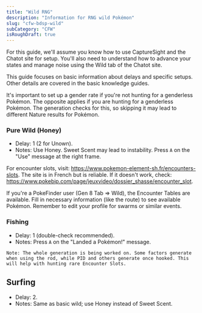 ```yaml
---
title: "Wild RNG"
description: "Information for RNG wild Pokémon"
slug: "cfw-bdsp-wild"
subCategory: "CFW"
isRoughDraft: true
---
```


For this guide, we'll assume you know how to use CaptureSight and the Chatot site for setup. You'll also need to understand how to advance your states and manage noise using the Wild tab of the Chatot site.

This guide focuses on basic information about delays and specific setups. Other details are covered in the basic knowledge guides.

It's important to set up a gender rate if you're not hunting for a genderless Pokémon. The opposite applies if you are hunting for a genderless Pokémon. The generation checks for this, so skipping it may lead to different Nature results for Pokémon.

### Pure Wild (Honey)

- Delay: 1 (2 for Unown).
- Notes: Use Honey. Sweet Scent may lead to instability. Press `A` on the "Use" message at the right frame.

For encounter slots, visit: https://www.pokemon-element-sh.fr/encounters-slots. The site is in French but is reliable. If it doesn't work, check: https://www.pokebip.com/page/jeuxvideo/dossier_shasse/encounter_slot.

If you're a PokeFinder user (Gen 8 Tab => Wild), the Encounter Tables are available. Fill in necessary information (like the route) to see available Pokémon. Remember to edit your profile for swarms or similar events.

### Fishing

- Delay: 1 (double-check recommended).
- Notes: Press `A` on the "Landed a Pokémon!" message.

```
Note: The whole generation is being worked on. Some factors generate when using the rod, while PID and others generate once hooked. This will help with hunting rare Encounter Slots.
```

## Surfing

- Delay: 2.
- Notes: Same as basic wild; use Honey instead of Sweet Scent.
